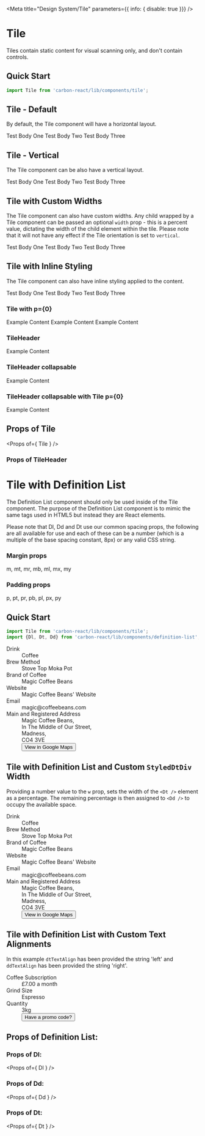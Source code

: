 
<Meta title="Design System/Tile" parameters={{ info: { disable: true }}} />

# Tile
Tiles contain static content for visual scanning only, and don't contain controls.

## Quick Start
```jsx
import Tile from 'carbon-react/lib/components/tile';
```
## Tile - Default
By default, the Tile component will have a horizontal layout.

<Preview>
    <Story name ='Default'>
        <Tile>
        <Content title="Test Title One">
            Test Body One
        </Content>
        <Content title="Test Title Two">
            Test Body Two
        </Content>
        <Content title="Test Title Three">
            Test Body Three
        </Content>
        </Tile>
    </Story>
</Preview>

## Tile - Vertical
The Tile component can be also have a vertical layout. 

<Preview>
    <Story name ='Vertical'>
        <Tile  orientation='Vertical'>
        <Content title="Test Title One">
            Test Body One
        </Content>
        <Content title="Test Title Two">
            Test Body Two
        </Content>
        <Content title="Test Title Three">
            Test Body Three
        </Content>
        </Tile>
    </Story>
</Preview>

## Tile with Custom Widths
The Tile component can also have custom widths. Any child wrapped by a Tile component can be passed an optional `width` prop - this is a percent value, dictating the width of the child element within the tile. 
Please note that it will not have any effect if the Tile orientation is set to `vertical`.

<Preview>
    <Story name ='Custom Widths'>
        <Tile
        as="tile"
        orientation="horizontal"
        pixelWidth={0}
        width={75}
        >
        <Content
            align="left"
            as="primary"
            bodyFullWidth={false}
            inline={false}
            title="Test Title One"
            width={40}
        >
            Test Body One
        </Content>
        <Content
            align="left"
            as="primary"
            bodyFullWidth={false}
            inline={false}
            title="Test Title Two"
            width={80}
        >
            Test Body Two
        </Content>
        <Content
            align="left"
            as="primary"
            bodyFullWidth={false}
            inline={false}
            title="Test Title Three"
            width={120}
        >
            Test Body Three
        </Content>
        </Tile>
    </Story>
</Preview>

## Tile with Inline Styling
The Tile component can also have inline styling applied to the content.

<Preview>
    <Story name ='with Inline'>
        <Tile
        as="tile"
        orientation="horizontal"
        pixelWidth={0}
        width={0}
        >
        <Content
            align="left"
            as="primary"
            bodyFullWidth={false}
            inline={true}
            title="Test Title One"
            width={80}
        >
            Test Body One
        </Content>
        <Content
            align="left"
            as="primary"
            bodyFullWidth={false}
            inline={true}
            title="Test Title Two"
            width={80}
        >
            Test Body Two
        </Content>
        <Content
            align="left"
            as="primary"
            bodyFullWidth={false}
            inline={true}
            title="Test Title Three"
            width={80}
        >
            Test Body Three
        </Content>
        </Tile>
    </Story>
</Preview>

### Tile with p={0}

<Preview>
  <Story name="tile with p={0}">
    <Tile p={0}>
      <Content title="content 1">
        Example Content
      </Content>
      <Content title="content 2">
        Example Content
      </Content>
      <Content title="content 3">
        Example Content
      </Content>
    </Tile>
  </Story> 
</Preview>

### TileHeader

<Preview>
  <Story name="TileHeader">
    <Tile>
      <TileHeader title="Tile header">
        Example Content
      </TileHeader>
    </Tile>
  </Story> 
</Preview>

### TileHeader collapsable

<Preview>
  <Story name="TileHeader collapsable">
    <Tile>
      <TileHeader collapsable title="Tile header">
        Example Content
      </TileHeader>
    </Tile>
  </Story> 
</Preview>

### TileHeader collapsable with Tile p={0}

<Preview>
  <Story name="TileHeader collapsable with tile p={0}">
    <Tile p={0}>
      <TileHeader collapsable title="Tile header">
        Example Content
      </TileHeader>
    </Tile>
  </Story> 
</Preview>

## Props of Tile
<Props of={ Tile } />

### Props of TileHeader
<Props of={TileHeader} />

# Tile with Definition List
The Definition List component should only be used inside of the Tile component. The purpose of the Definition List component is to mimic
the same tags used in HTML5 but instead they are React elements. 

Please note that Dl, Dd and Dt use our common spacing props, the following are all available for use and each of these can be a number (which is a multiple of the base spacing constant, 8px) or any valid CSS string. 
### Margin props 
m, mt, mr, mb, ml, mx, my

### Padding props 
p, pt, pr, pb, pl, px, py

## Quick Start
```jsx
import Tile from 'carbon-react/lib/components/tile';
import {Dl, Dt, Dd} from 'carbon-react/lib/components/definition-list';
```
<Preview>
  <Story name ='Tile with Definition List - default'>
    <Tile width={95}>
      <Dl>
        <Dt>Drink</Dt>
        <Dd>Coffee</Dd>
        <Dt>Brew Method</Dt>
        <Dd>Stove Top Moka Pot</Dd>
        <Dt>Brand of Coffee</Dt>
        <Dd>Magic Coffee Beans</Dd>
        <Dt>Website</Dt>
        <Dd><Link href='www.sage.com'>Magic Coffee Beans' Website</Link></Dd>
        <Dt>Email</Dt>
        <Dd><Link href='magic@coffeebeans.com'>magic@coffeebeans.com</Link></Dd>
        <Dt>Main and Registered Address</Dt>
        <Dd mb='4px'>Magic Coffee Beans,</Dd>
        <Dd mb='4px'>In The Middle of Our Street,</Dd>
        <Dd mb='4px'>Madness,</Dd>
        <Dd mb='4px'>CO4 3VE</Dd>
        <Dd>
          <Button 
            buttonType='tertiary' 
            iconType="link" 
            iconPosition="after"
            href='https://goo.gl/maps/GMReLoBpbn9mdZVZ7'>
            View in Google Maps
          </Button> 
        </Dd>
      </Dl>
    </Tile>
  </Story>
</Preview>

## Tile with Definition List and Custom `StyledDtDiv` Width

Providing a number value to the `w` prop, sets the width of the `<Dt />` element as a percentage. The remaining percentage is then assigned to `<Dd />` to occupy the available space.

<Preview>
  <Story name ='Tile with Definition List with custom width'>
    <Tile width={95}>
      <Dl w={40}>
        <Dt>Drink</Dt>
        <Dd>Coffee</Dd>
        <Dt>Brew Method</Dt>
        <Dd>Stove Top Moka Pot</Dd>
        <Dt>Brand of Coffee</Dt>
        <Dd>Magic Coffee Beans</Dd>
        <Dt>Website</Dt>
        <Dd><Link href='www.sage.com'>Magic Coffee Beans' Website</Link></Dd>
        <Dt>Email</Dt>
        <Dd><Link href='magic@coffeebeans.com'>magic@coffeebeans.com</Link></Dd>
        <Dt>Main and Registered Address</Dt>
        <Dd mb='4px'>Magic Coffee Beans,</Dd>
        <Dd mb='4px'>In The Middle of Our Street,</Dd>
        <Dd mb='4px'>Madness,</Dd>
        <Dd mb='4px'>CO4 3VE</Dd>
        <Dd>
          <Button 
            buttonType='tertiary' 
            iconType="link" 
            iconPosition="after"
            href='https://goo.gl/maps/GMReLoBpbn9mdZVZ7'>
            View in Google Maps
          </Button> 
        </Dd>
      </Dl>
    </Tile>
  </Story>
</Preview>

## Tile with Definition List with Custom Text Alignments

In this example `dtTextAlign` has been provided the string 'left' and `ddTextAlign` has been provided the string 'right'.

<Preview>
  <Story name ='Tile with Definition with List Custom Text Alignments'>
    <Tile width={40}>
      <Dl w={40} dtTextAlign='left' ddTextAlign='right'>
        <Dt>Coffee Subscription</Dt>
        <Dd>£7.00 a month</Dd>
        <Dt>Grind Size</Dt>
        <Dd>Espresso</Dd>
        <Dt>Quantity</Dt>
        <Dd>3kg</Dd>
        <Dd> 
          <Button 
            buttonType='tertiary' 
            href='https://goo.gl/maps/GMReLoBpbn9mdZVZ7'>
            Have a promo code?
          </Button> 
        </Dd>
      </Dl>
    </Tile>
  </Story>
</Preview>

## Props of Definition List:

### Props of Dl:
<Props of={ Dl } />

### Props of Dd:
<Props of={ Dd } />

### Props of Dt:
<Props of={ Dt } />